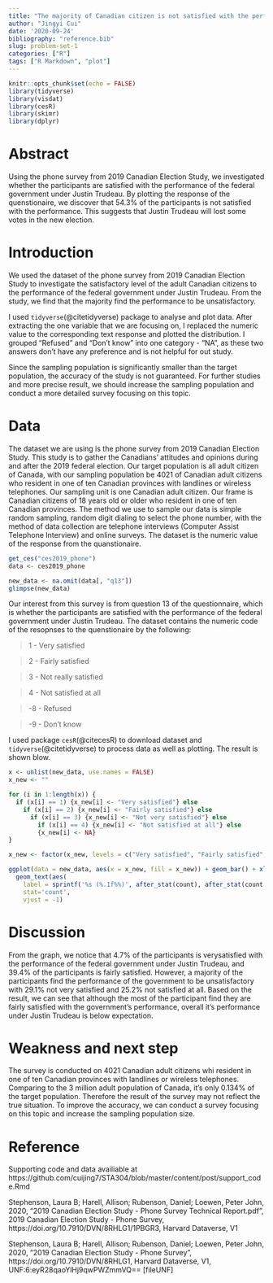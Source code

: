 ```yaml
---
title: "The majority of Canadian citizen is not satisfied with the performance of the federal government under Justin Trudeau"
author: "Jingyi Cui"
date: '2020-09-24'
bibliography: "reference.bib"
slug: problem-set-1
categories: ["R"]
tags: ["R Markdown", "plot"]
---
```


```r
knitr::opts_chunk$set(echo = FALSE)
library(tidyverse)
library(visdat)
library(cesR)
library(skimr)
library(dplyr)
```

# Abstract

Using the phone survey from 2019 Canadian Election Study, we investigated whether the participants are satisfied with the performance of the federal government under Justin Trudeau. By plotting the response of the quenstionaire, we discover that $54.3\%$ of the participants is not satisfied with the performance. This suggests that Justin Trudeau will lost some votes in the new election.

# Introduction

We used the dataset of the phone survey from 2019 Canadian Election Study to investigate the satisfactory level of the adult Canadian citizens to the performance of the federal government under Justin Trudeau. From the study, we find that the majority find the performance to be unsatisfactory.

I used `tidyverse`(@citetidyverse) package to analyse and plot data. After extracting the one variable that we are focusing on, I replaced the numeric value to the corresponding text response and plotted the distribution. I grouped "Refused" and "Don't know" into one category - "NA", as these two answers don't have any preference and is not helpful for out study.

Since the sampling population is significantly smaller than the target population, the accuracy of the study is not guaranteed. For further studies and more precise result, we should increase the sampling population and conduct a more detailed survey focusing on this topic.

# Data

The dataset we are using is the phone survey from 2019 Canadian Election Study. This study is to gather the Canadians’ attitudes and opinions during and after the 2019 federal election. 
Our target population is all adult citizen of Canada, with our sampling population be 4021 of Canadian adult citizens who resident in one of ten Canadian provinces with landlines or wireless telephones. 
Our sampling unit is one Canadian adult citizen. 
Our frame is Canadian citizens of 18 years old or older who resident in one of ten Canadian provinces. 
The method we use to sample our data is simple random sampling, random digit dialing to select the phone number, with the method of data collection are telephone interviews (Computer Assist Telephone Interview) and online surveys.
The dataset is the numeric value of the response from the quanstionaire. 

```r
get_ces("ces2019_phone")
data <- ces2019_phone
```

```r
new_data <- na.omit(data[, "q13"])
glimpse(new_data)
```

Our interest from this survey is from question 13 of the questionnaire, which is whether the participants are satisfied with the performance of the federal government under Justin Trudeau.
The dataset contains the numeric code of the resopnses to the quenstionaire by the following:\

> 1 - Very satisfied

> 2 - Fairly satisfied

> 3 - Not really satisfied

> 4 - Not satisfied at all

> \-8 - Refused

> \-9 - Don't know


I used package `cesR`(@citecesR) to download dataset and `tidyverse`(@citetidyverse) to process data as well as plotting. The result is shown blow.

```r
x <- unlist(new_data, use.names = FALSE)
x_new <- ""

for (i in 1:length(x)) {
  if (x[i] == 1) {x_new[i] <- "Very satisfied"} else
    if (x[i] == 2) {x_new[i] <- "Fairly satisfied"} else
      if (x[i] == 3) {x_new[i] <- "Not very satisfied"} else
        if (x[i] == 4) {x_new[i] <- "Not satisfied at all"} else
        {x_new[i] <- NA}
}

x_new <- factor(x_new, levels = c("Very satisfied", "Fairly satisfied", "Not very satisfied", "Not satisfied at all", NA))

ggplot(data = new_data, aes(x = x_new, fill = x_new)) + geom_bar() + xlab("options") +
  geom_text(aes(
    label = sprintf('%s (%.1f%%)', after_stat(count), after_stat(count / sum(count) * 100))),
    stat='count', 
    vjust = -1)

```

# Discussion

From the graph, we notice that $4.7\%$ of the participants is verysatisfied with the performance of the federal government under Justin Trudeau, and $39.4\%$ of the participants is fairly satisfied. However, a majority of the participants find the performance of the government to be unsatisfactory with $29.1\%$ not very satisfied and $25.2\%$ not satisfied at all. Based on the result, we can see that although the most of the participant find they are fairly satisfied with the government's performance, overall it's performance under Justin Trudeau is below expectation.

# Weakness and next step

The survey is conducted on 4021  Canadian adult citizens whi resident in one of ten Canadian provinces with landlines or wireless telephones. Comparing to the 3 million adult population of Canada, it's only $0.134\%$ of the target population. Therefore the result of the survey may not reflect the true situation. To improve the accuracy, we can conduct a survey focusing on this topic and increase the sampling population size.


# Reference

Supporting code and data availiable at https://github.com/cuijing7/STA304/blob/master/content/post/support_code.Rmd

Stephenson, Laura B; Harell, Allison; Rubenson, Daniel; Loewen, Peter John, 2020, "2019 Canadian Election Study - Phone Survey Technical Report.pdf", 2019 Canadian Election Study - Phone Survey, https://doi.org/10.7910/DVN/8RHLG1/1PBGR3, Harvard Dataverse, V1

Stephenson, Laura B; Harell, Allison; Rubenson, Daniel; Loewen, Peter John, 2020, "2019 Canadian Election Study - Phone Survey", https://doi.org/10.7910/DVN/8RHLG1, Harvard Dataverse, V1, UNF:6:eyR28qaoYlHj9qwPWZmmVQ== [fileUNF]
